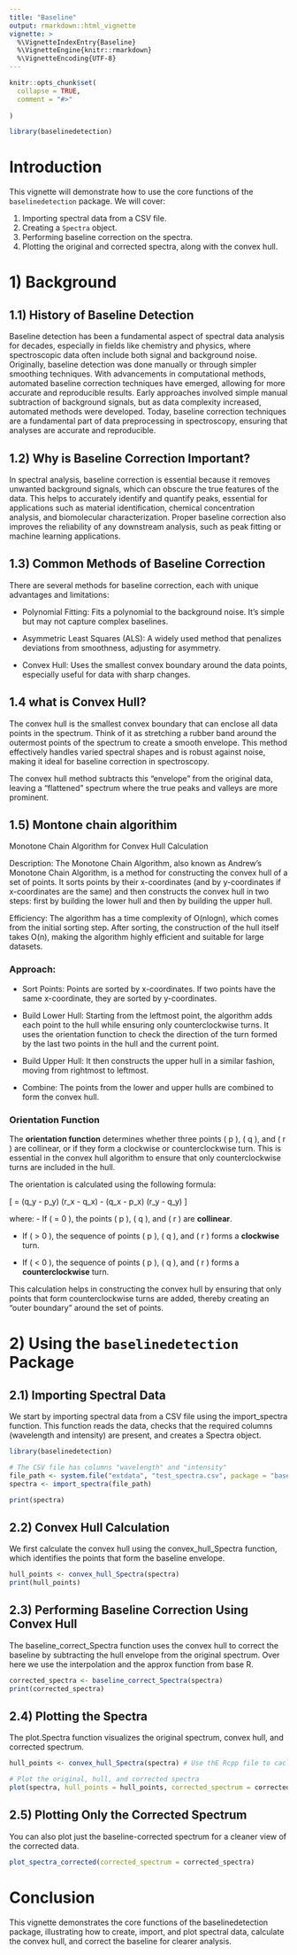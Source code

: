 ```yaml
---
title: "Baseline"
output: rmarkdown::html_vignette
vignette: >
  %\VignetteIndexEntry{Baseline}
  %\VignetteEngine{knitr::rmarkdown}
  %\VignetteEncoding{UTF-8}
---
```


```r
knitr::opts_chunk$set(
  collapse = TRUE,
  comment = "#>"
  
)
```

```r
library(baselinedetection)
```

# Introduction

This vignette will demonstrate how to use the core functions of the `baselinedetection` package. We will cover:

1. Importing spectral data from a CSV file.
2. Creating a `Spectra` object.
3. Performing baseline correction on the spectra.
4. Plotting the original and corrected spectra, along with the convex hull.



# 1) Background

## 1.1)  History of Baseline Detection

Baseline detection has been a fundamental aspect of spectral data analysis for decades, especially in fields like chemistry and physics, where spectroscopic data often include both signal and background noise. Originally, baseline detection was done manually or through simpler smoothing techniques. With advancements in computational methods, automated baseline correction techniques have emerged, allowing for more accurate and reproducible results. Early approaches involved simple manual subtraction of background signals, but as data complexity increased, automated methods were developed. Today, baseline correction techniques are a fundamental part of data preprocessing in spectroscopy, ensuring that analyses are accurate and reproducible.

## 1.2) Why is Baseline Correction Important?

In spectral analysis, baseline correction is essential because it removes unwanted background signals, which can obscure the true features of the data. This helps to accurately identify and quantify peaks, essential for applications such as material identification, chemical concentration analysis, and biomolecular characterization. Proper baseline correction also improves the reliability of any downstream analysis, such as peak fitting or machine learning applications.

## 1.3) Common Methods of Baseline Correction

There are several methods for baseline correction, each with unique advantages and limitations:

+ Polynomial Fitting: Fits a polynomial to the background noise. It’s simple but may not capture complex baselines.

+ Asymmetric Least Squares (ALS): A widely used method that penalizes deviations from smoothness, adjusting for asymmetry.

+ Convex Hull: Uses the smallest convex boundary around the data points, especially useful for data with sharp changes.


## 1.4 what is Convex Hull? 

The convex hull is the smallest convex boundary that can enclose all data points in the spectrum. Think of it as stretching a rubber band around the outermost points of the spectrum to create a smooth envelope. This method effectively handles varied spectral shapes and is robust against noise, making it ideal for baseline correction in spectroscopy.

The convex hull method subtracts this “envelope” from the original data, leaving a "flattened" spectrum where the true peaks and valleys are more prominent.

## 1.5) Montone chain algorithim 

Monotone Chain Algorithm for Convex Hull Calculation

Description: The Monotone Chain Algorithm, also known as Andrew’s Monotone Chain Algorithm, is a method for constructing the convex hull of a set of points. It sorts points by their x-coordinates (and by y-coordinates if x-coordinates are the same) and then constructs the convex hull in two steps: first by building the lower hull and then by building the upper hull.

Efficiency: The algorithm has a time complexity of O(nlogn), which comes from the initial sorting step. After sorting, the construction of the hull itself takes O(n), making the algorithm highly efficient and suitable for large datasets.

### Approach:

+ Sort Points: Points are sorted by x-coordinates. If two points have the same x-coordinate, they are sorted by y-coordinates.

+ Build Lower Hull: Starting from the leftmost point, the algorithm adds each point to the hull while ensuring only counterclockwise turns. It uses the orientation function to check the direction of the turn formed by the last two points in the hull and the current point.

+ Build Upper Hull: It then constructs the upper hull in a similar fashion, moving from rightmost to  leftmost.

+ Combine: The points from the lower and upper hulls are combined to form the convex hull.

### Orientation Function

The **orientation function** determines whether three points \( p \), \( q \), and \( r \) are collinear, or if they form a clockwise or counterclockwise turn. This is essential in the convex hull algorithm to ensure that only counterclockwise turns are included in the hull.

The orientation is calculated using the following formula:

\[
\text{val} = (q_y - p_y) \times (r_x - q_x) - (q_x - p_x) \times (r_y - q_y)
\]

where:
- If \( \text{val} = 0 \), the points \( p \), \( q \), and \( r \) are **collinear**.

- If \( \text{val} > 0 \), the sequence of points \( p \), \( q \), and \( r \) forms a **clockwise** turn.

- If \( \text{val} < 0 \), the sequence of points \( p \), \( q \), and \( r \) forms a **counterclockwise** turn.

This calculation helps in constructing the convex hull by ensuring that only points that form counterclockwise turns are added, thereby creating an "outer boundary" around the set of points.


# 2) Using the `baselinedetection` Package

## 2.1) Importing Spectral Data

We start by importing spectral data from a CSV file using the import_spectra function. This function reads the data, checks that the required columns (wavelength and intensity) are present, and creates a Spectra object.

```r
library(baselinedetection)

# The CSV file has columns "wavelength" and "intensity"
file_path <- system.file("extdata", "test_spectra.csv", package = "baselinedetection")
spectra <- import_spectra(file_path)

print(spectra)
```


## 2.2) Convex Hull Calculation

We first calculate the convex hull using the convex_hull_Spectra function, which identifies the points that form the baseline envelope.

```r
hull_points <- convex_hull_Spectra(spectra)
print(hull_points)

```

## 2.3) Performing Baseline Correction Using Convex Hull

The baseline_correct_Spectra function uses the convex hull to correct the baseline by subtracting the hull envelope from the original spectrum. Over here we use the interpolation and the approx function from base R.

```r
corrected_spectra <- baseline_correct_Spectra(spectra)
print(corrected_spectra)

```

## 2.4) Plotting the Spectra

The plot.Spectra function visualizes the original spectrum, convex hull, and corrected spectrum.

```r
hull_points <- convex_hull_Spectra(spectra) # Use thE Rcpp file to cacluate the hull points

# Plot the original, hull, and corrected spectra
plot(spectra, hull_points = hull_points, corrected_spectrum = corrected_spectra)

```

## 2.5) Plotting Only the Corrected Spectrum
You can also plot just the baseline-corrected spectrum for a cleaner view of the corrected data.

```r
plot_spectra_corrected(corrected_spectrum = corrected_spectra)
```

# Conclusion

This vignette demonstrates the core functions of the baselinedetection package, illustrating how to create, import, and plot spectral data, calculate the convex hull, and correct the baseline for clearer analysis.
